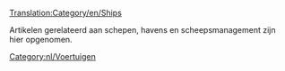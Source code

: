 [[Translation:Category/en/Ships]]


Artikelen gerelateerd aan schepen, havens en scheepsmanagement zijn hier opgenomen.
[[Category:nl/Voertuigen]]

{{nl/Artikel principaal}}